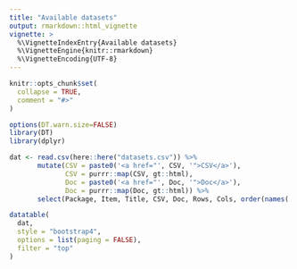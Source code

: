 ```yaml
---
title: "Available datasets"
output: rmarkdown::html_vignette
vignette: >
  %\VignetteIndexEntry{Available datasets}
  %\VignetteEngine{knitr::rmarkdown}
  %\VignetteEncoding{UTF-8}
---
```


```r
knitr::opts_chunk$set(
  collapse = TRUE,
  comment = "#>"
)

options(DT.warn.size=FALSE)
library(DT)
library(dplyr)
```

```r
dat <- read.csv(here::here("datasets.csv")) %>%
       mutate(CSV = paste0('<a href="', CSV, '">CSV</a>'),
              CSV = purrr::map(CSV, gt::html),
              Doc = paste0('<a href="', Doc, '">Doc</a>'),
              Doc = purrr::map(Doc, gt::html)) %>%
       select(Package, Item, Title, CSV, Doc, Rows, Cols, order(names(.)))

datatable(
  dat, 
  style = "bootstrap4",
  options = list(paging = FALSE), 
  filter = "top"
)
```
